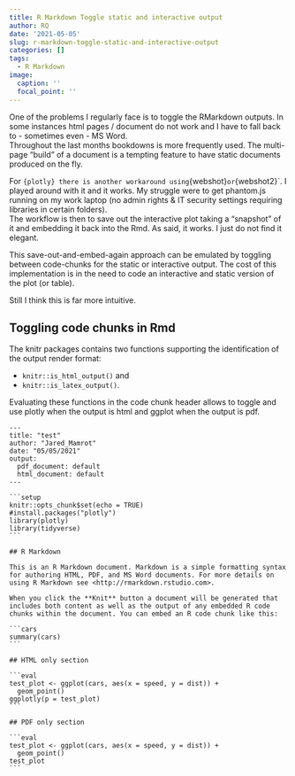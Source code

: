 ```yaml
---
title: R Markdown Toggle static and interactive output
author: RQ
date: '2021-05-05'
slug: r-markdown-toggle-static-and-interactive-output
categories: []
tags:
  - R Markdown
image:
  caption: ''
  focal_point: ''
---
```


One of the problems I regularly face is to toggle the RMarkdown outputs.
In some instances html pages / document do not work and I have to fall back to - sometimes even - MS Word.    
Throughout the last months bookdowns is more frequently used. 
The multi-page "build" of a document is a tempting feature to have static documents produced on the fly.

For `{plotly} there is another workaround using `{webshot}` or `{webshot2}`. I played around with it and it works. My struggle were to get phantom.js running on my work laptop (no admin rights & IT security settings requiring libraries in certain folders).     
The workflow is then to save out the interactive plot taking a "snapshot" of it and embedding it back into the Rmd. As said, it works. I just do not find it elegant.

This save-out-and-embed-again approach can be emulated by toggling between code-chunks for the static or interactive output.
The cost of this implementation is in the need to code an interactive and static version of the plot (or table).

Still I think this is far more intuitive.

## Toggling code chunks in Rmd

The knitr packages contains two functions supporting the identification of the output render format: 

* `knitr::is_html_output()` and 
* `knitr::is_latex_output()`. 

Evaluating these functions in the code chunk header allows to toggle and use plotly when the output is html and ggplot when the output is pdf.

````
---
title: "test"
author: "Jared_Mamrot"
date: "05/05/2021"
output:
  pdf_document: default
  html_document: default
---

```setup
knitr::opts_chunk$set(echo = TRUE)
#install.packages("plotly")
library(plotly)
library(tidyverse)
```

## R Markdown

This is an R Markdown document. Markdown is a simple formatting syntax for authoring HTML, PDF, and MS Word documents. For more details on using R Markdown see <http://rmarkdown.rstudio.com>.

When you click the **Knit** button a document will be generated that includes both content as well as the output of any embedded R code chunks within the document. You can embed an R code chunk like this:

```cars
summary(cars)
```

## HTML only section

```{ eval=knitr::is_html_output(), echo=FALSE}
test_plot <- ggplot(cars, aes(x = speed, y = dist)) +
  geom_point()
ggplotly(p = test_plot)
```

## PDF only section

```{ eval=knitr::is_latex_output(), echo=FALSE}
test_plot <- ggplot(cars, aes(x = speed, y = dist)) +
  geom_point()
test_plot
```

````